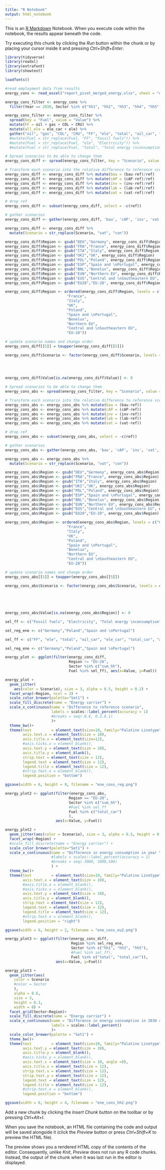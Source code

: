 ```yaml
---
title: "R Notebook"
output: html_notebook
---
```


This is an [R Markdown](http://rmarkdown.rstudio.com) Notebook. When you execute code within the notebook, the results appear beneath the code. 

Try executing this chunk by clicking the *Run* button within the chunk or by placing your cursor inside it and pressing *Ctrl+Shift+Enter*. 

```r
library(tidyverse)
library(readxl)
library(extrafont)
library(showtext)

loadfonts()
```

```r
#read employment data from results
energy_cons <- read_excel("report_pivot_merged_energy.xlsx", sheet = "energy_cons_sec_yr")
```

```r
energy_cons_filter <- energy_cons %>%
  filter(Year == 2030, Sector %in% c("hh1", "hh2", "hh3", "hh4", "hh5", "sum_hh"))

```

```r
energy_cons_filter <- energy_cons_filter %>%
  spread(key = "Fuel", value = "Value") %>%
  mutate(FF = oil + gas + COL + CRU) %>%
  mutate(all_ele = ele_car + ele) %>%
  gather("oil", "gas", "COL", "CRU", "FF", "ele", "total", "oil_car", "ele_car", "total_car", "all_ele", key = "Fuel", value = "Value")
  #mutate(Fuel = str_replace(Fuel, "FF", "Fossil fuels")) %>%
  #mutate(Fuel = str_replace(Fuel, "ele", "Electricity")) %>%
  #mutate(Fuel = str_replace(Fuel, "total", "Total energy \nconsumption")) 

```


```r

# Spread scenarios to be able to change them
energy_cons_diff <- spread(energy_cons_filter, key = "Scenario", value = "Value")

# Transform each scenario into the relative difference to reference scenario
energy_cons_diff <- energy_cons_diff %>% mutate(bau = (bau-ref)/ref)
energy_cons_diff <- energy_cons_diff %>% mutate(cAP = (cAP-ref)/ref)
energy_cons_diff <- energy_cons_diff %>% mutate(inv = (inv-ref)/ref)
energy_cons_diff <- energy_cons_diff %>% mutate(lab = (lab-ref)/ref)
energy_cons_diff <- energy_cons_diff %>% mutate(vat = (vat-ref)/ref)

# drop ref
energy_cons_diff <- subset(energy_cons_diff, select = -c(ref))

# gather scenarios
energy_cons_diff <- gather(energy_cons_diff, 'bau', 'cAP', 'inv', 'vat', 'lab', key = 'Scenario', value = 'Value')

energy_cons_diff <- energy_cons_diff %>%
  mutate(Scenario = str_replace(Scenario, "vat", "con"))

energy_cons_diff$Region <- gsub("DEU","Germany", energy_cons_diff$Region)
energy_cons_diff$Region <- gsub("FRA","France", energy_cons_diff$Region)
energy_cons_diff$Region <- gsub("ITA","Italy", energy_cons_diff$Region)
energy_cons_diff$Region <- gsub("UKI","UK", energy_cons_diff$Region)
energy_cons_diff$Region <- gsub("POL","Poland", energy_cons_diff$Region)
energy_cons_diff$Region <- gsub("ESP","Spain and \nPortugal", energy_cons_diff$Region)
energy_cons_diff$Region <- gsub("BNL","Benelux", energy_cons_diff$Region)
energy_cons_diff$Region <- gsub("EUN","Northern EU", energy_cons_diff$Region)
energy_cons_diff$Region <- gsub("EUS","Central and \nSoutheastern EU", energy_cons_diff$Region)
energy_cons_diff$Region <- gsub("EU28","EU-28", energy_cons_diff$Region)

energy_cons_diff$Region <- ordered(energy_cons_diff$Region, levels = c("Germany",
                            "France",
                            "Italy",
                            "UK",
                            "Poland",
                            "Spain and \nPortugal",
                            "Benelux",
                            "Northern EU",
                            "Central and \nSoutheastern EU",
                            "EU-28"))

# update scenario names and change order
energy_cons_diff[[5]] = toupper(energy_cons_diff[[5]])

energy_cons_diff$Scenario <- factor(energy_cons_diff$Scenario, levels = c("BAU",
                                                                            "CON",
                                                                            "LAB",
                                                                            "CAP",
                                                                            "INV"))
energy_cons_diff$Value[is.na(energy_cons_diff$Value)] <- 0
```

```r

# Spread scenarios to be able to change them
energy_cons_abs <- spread(energy_cons_filter, key = "Scenario", value = "Value")

# Transform each scenario into the relative difference to reference scenario
energy_cons_abs <- energy_cons_abs %>% mutate(bau = (bau-ref))
energy_cons_abs <- energy_cons_abs %>% mutate(cAP = (cAP-ref))
energy_cons_abs <- energy_cons_abs %>% mutate(inv = (inv-ref))
energy_cons_abs <- energy_cons_abs %>% mutate(lab = (lab-ref))
energy_cons_abs <- energy_cons_abs %>% mutate(vat = (vat-ref))

# drop ref
energy_cons_abs <- subset(energy_cons_abs, select = -c(ref))

# gather scenarios
energy_cons_abs <- gather(energy_cons_abs, 'bau', 'cAP', 'inv', 'vat', 'lab', key = 'Scenario', value = 'Value')

energy_cons_abs <- energy_cons_abs %>%
  mutate(Scenario = str_replace(Scenario, "vat", "con"))

energy_cons_abs$Region <- gsub("DEU","Germany", energy_cons_abs$Region)
energy_cons_abs$Region <- gsub("FRA","France", energy_cons_abs$Region)
energy_cons_abs$Region <- gsub("ITA","Italy", energy_cons_abs$Region)
energy_cons_abs$Region <- gsub("UKI","UK", energy_cons_abs$Region)
energy_cons_abs$Region <- gsub("POL","Poland", energy_cons_abs$Region)
energy_cons_abs$Region <- gsub("ESP","Spain and \nPortugal", energy_cons_abs$Region)
energy_cons_abs$Region <- gsub("BNL","Benelux", energy_cons_abs$Region)
energy_cons_abs$Region <- gsub("EUN","Northern EU", energy_cons_abs$Region)
energy_cons_abs$Region <- gsub("EUS","Central and \nSoutheastern EU", energy_cons_abs$Region)
energy_cons_abs$Region <- gsub("EU28","EU-28", energy_cons_abs$Region)

energy_cons_abs$Region <- ordered(energy_cons_abs$Region, levels = c("Germany",
                            "France",
                            "Italy",
                            "UK",
                            "Poland",
                            "Spain and \nPortugal",
                            "Benelux",
                            "Northern EU",
                            "Central and \nSoutheastern EU",
                            "EU-28"))

# update scenario names and change order
energy_cons_abs[[5]] = toupper(energy_cons_abs[[5]])

energy_cons_abs$Scenario <- factor(energy_cons_abs$Scenario, levels = c("BAU",
                                                                            "CON",
                                                                            "LAB",
                                                                            "CAP",
                                                                            "INV"))

energy_cons_abs$Value[is.na(energy_cons_abs$Region)] <- 0
```

```r
sel_ff <- c("Fossil fuels", "Electricity", "Total energy \nconsumption")

sel_reg_ene <- c("Germany","Poland","Spain and \nPortugal") 

```

```r
sel_ff <- c("FF", "ele", "total", "oil_car", "ele_car", "total_car", "all_ele")

sel_reg_ene <- c("Germany","Poland","Spain and \nPortugal") 

```

```r
energy_plot <- ggplot(filter(energy_cons_diff, 
                             Region != "EU-28",
                             Sector %in% c("sum_hh"),
                             Fuel %in% sel_ff), aes(x=Value, y=Fuel))

energy_plot +
  geom_jitter(
    aes(color = Scenario), size = 3, alpha = 0.5, height = 0.2) +
  facet_wrap(~Region, ncol = 3) +
  scale_color_brewer(palette="Set1") +
  scale_fill_discrete(name = "Energy carrier") +
  scale_x_continuous(name = "Difference to reference scenario",
                     labels = scales::label_percent(accuracy = 1) 
                     #breaks = seq(-0.6, 0.3,0.1)
                     )+
  theme_bw()+
  theme(text         = element_text(size=10, family="Palatino Linotype"),
        axis.text.x = element_text(size = 10),
        axis.title.x = element_text(size=12),
        #axis.ticks.x = element_blank(),
        axis.text.y = element_text(size = 10),
        axis.title.y = element_blank(),
        strip.text = element_text(size = 12),
        legend.text = element_text(size = 12),
        legend.title = element_text(size = 12),
        #strip.text.x = element_blank(),
        legend.position = "bottom")

ggsave(width = 6, height = 9, filename = "ene_cons_reg.png")

```

```r
energy_plot2 <- ggplot(filter(energy_cons_abs, 
                             Region == "EU-28",
                             Sector %in% c("sum_hh"),
                             #Fuel %in% sel_ff
                             Fuel %in% c("total_car")
                             ),
                       aes(x=Value, y=Fuel))

energy_plot2 +
  geom_jitter(aes(color = Scenario), size = 3, alpha = 0.5, height = 0.2) +
  facet_wrap(~Region) +
  #scale_fill_discrete(name = "Energy carrier") +
  scale_color_brewer(palette="Set1") +
  scale_x_continuous(name = "Difference in energy consumption in year \n2030 compared to reference scenario [PJ]",
                     #labels = scales::label_percent(accuracy = 1) 
                     #breaks = seq(-3000, 1000,500)
                     ) +
  theme_bw()+
  theme(text         = element_text(size=10, family="Palatino Linotype"),
        axis.text.x = element_text(size = 10),
        #axis.title.x = element_blank(),
        #axis.ticks.x = element_blank(),
        axis.text.y = element_text(size = 10),
        axis.title.y = element_blank(),
        strip.text = element_text(size = 12),
        legend.text = element_text(size = 12),
        legend.title = element_text(size = 12),
        #strip.text.x = element_blank(),
        legend.position = "right")

ggsave(width = 6, height = 2, filename = "ene_cons_eu2.png")

```

```r
energy_plot3 <- ggplot(filter(energy_cons_diff, 
                              Region %in% sel_reg_ene,
                              Sector %in% c("hh1", "hh3", "hh5"),
                              #Fuel %in% sel_ff),
                              Fuel %in% c("total", "total_car")),
                       aes(x=Value, y=Fuel))

energy_plot3 +
  geom_jitter(aes(
    color = Scenario
    #color = Sector
    ),
    alpha = 0.6,
    size = 3,
    height = 0.3,
    width = 0) +
  facet_grid(Sector~Region)+
  scale_fill_discrete(name = "Energy carrier") +
  scale_x_continuous(name = "Difference in energy consumption in 2030 compared to REF",
                     labels = scales::label_percent()
                     )+
  scale_color_brewer(palette = "Set1") +
  theme_bw()+
  theme(text         = element_text(size=10, family="Palatino Linotype"),
        axis.text.y = element_text(size = 10),
        axis.title.y = element_blank(),
        #axis.ticks.y = element_blank(),
        axis.text.x = element_text(size = 10, angle =0),
        axis.title.x = element_text(size = 12),
        strip.text.x = element_text(size = 12),
        strip.text.y = element_text(size = 12),
        legend.text = element_text(size = 12),
        legend.title = element_text(size = 12),
        #strip.text.x = element_blank(),
        legend.position = "bottom")

ggsave(width = 6, height = 4, filename = "ene_cons_hh2.png")

```

Add a new chunk by clicking the *Insert Chunk* button on the toolbar or by pressing *Ctrl+Alt+I*.

When you save the notebook, an HTML file containing the code and output will be saved alongside it (click the *Preview* button or press *Ctrl+Shift+K* to preview the HTML file).

The preview shows you a rendered HTML copy of the contents of the editor. Consequently, unlike *Knit*, *Preview* does not run any R code chunks. Instead, the output of the chunk when it was last run in the editor is displayed.
